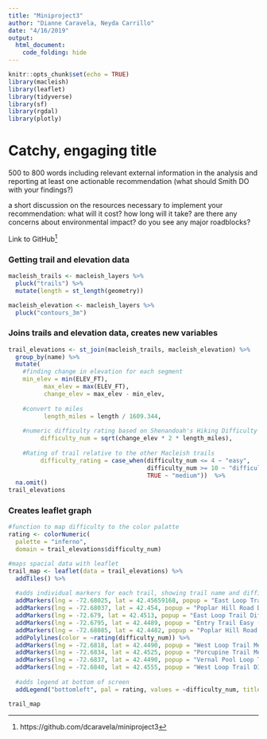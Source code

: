 ```yaml
---
title: "Miniproject3"
author: "Dianne Caravela, Neyda Carrillo"
date: "4/16/2019"
output:   
  html_document:
    code_folding: hide
---
```

```r
knitr::opts_chunk$set(echo = TRUE)
library(macleish)
library(leaflet)
library(tidyverse)
library(sf)
library(rgdal)
library(plotly)
```

# Catchy, engaging title

500 to 800 words including relevant external information in the analysis and reporting at least one actionable recommendation (what should Smith DO with your findings?)

a short discussion on the resources necessary to implement your recommendation:
what will it cost?
how long will it take?
are there any concerns about environmental impact?
do you see any major roadblocks?

Link to GitHub^[https://github.com/dcaravela/miniproject3]

### Getting trail and elevation data
```r
macleish_trails <- macleish_layers %>%
  pluck("trails") %>%
  mutate(length = st_length(geometry))

macleish_elevation <- macleish_layers %>%
  pluck("contours_3m")

```

### Joins trails and elevation data, creates new variables
```r
trail_elevations <- st_join(macleish_trails, macleish_elevation) %>%
  group_by(name) %>%
  mutate(
    #finding change in elevation for each segment
    min_elev = min(ELEV_FT), 
          max_elev = max(ELEV_FT), 
          change_elev = max_elev - min_elev, 
    
    #convert to miles
          length_miles = length / 1609.344,
    
    #numeric difficulty rating based on Shenandoah's Hiking Difficulty
         difficulty_num = sqrt(change_elev * 2 * length_miles),
    
    #Rating of trail relative to the other Macleish trails
         difficulty_rating = case_when(difficulty_num <= 4 ~ "easy",
                                       difficulty_num >= 10 ~ "difficult",
                                       TRUE ~ "medium"))  %>%
  na.omit()
trail_elevations
```

### Creates leaflet graph
```r
#function to map difficulty to the color palatte
rating <- colorNumeric(
  palette = "inferno",  
  domain = trail_elevations$difficulty_num)

#maps spacial data with leaflet
trail_map <- leaflet(data = trail_elevations) %>%
  addTiles() %>%
  
  #adds individual markers for each trail, showing trail name and difficulty info
  addMarkers(lng = -72.68025, lat = 42.45659168, popup = "East Loop Trail Medium (9.0)") %>%
  addMarkers(lng = -72.68037, lat = 42.454, popup = "Poplar Hill Road Difficult (11.0)") %>%
  addMarkers(lng = -72.679, lat = 42.4513, popup = "East Loop Trail Difficult (10.4)") %>%
  addMarkers(lng = -72.6795, lat = 42.4489, popup = "Entry Trail Easy (2.2)") %>%
  addMarkers(lng = -72.68085, lat = 42.4482, popup = "Poplar Hill Road Medium (4.4)") %>%
  addPolylines(color = ~rating(difficulty_num)) %>%
  addMarkers(lng = -72.6818, lat = 42.4490, popup = "West Loop Trail Medium (5.7)") %>%
  addMarkers(lng = -72.6834, lat = 42.4525, popup = "Porcupine Trail Medium (9.2)") %>%
  addMarkers(lng = -72.6837, lat = 42.4490, popup = "Vernal Pool Loop Trail Easy (3.0)") %>%
  addMarkers(lng = -72.6840, lat = 42.4555, popup = "West Loop Trail DIfficult (12.9)") %>%
  
  #adds legend at bottom of screen
  addLegend("bottomleft", pal = rating, values = ~difficulty_num, title = "Difficulty Rating", opacity = 1)

trail_map
```

